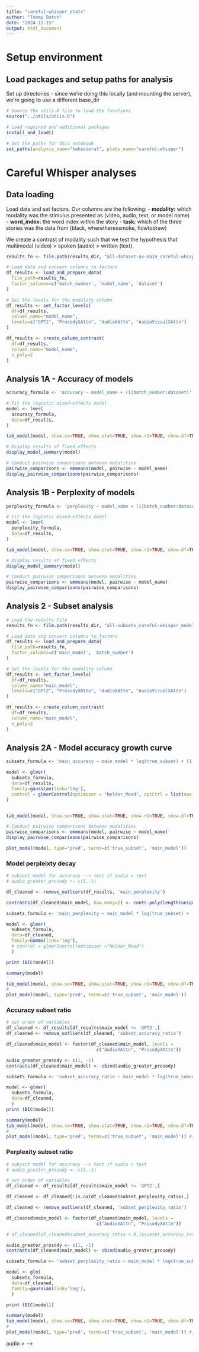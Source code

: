 ```yaml
---
title: "careful-whisper_stats"
author: "Tommy Botch"
date: "2024-11-15"
output: html_document
---
```


# Setup environment

## Load packages and setup paths for analysis

Set up directories - since we're doing this locally (and mounting the server), 
we're going to use a different base_dir

```r

# Source the utils.R file to load the functions
source("../utils/utils.R")

# Load required and additional packages
install_and_load()

# Set the paths for this notebook
set_paths(analysis_name="behavioral", plots_name="careful-whisper")
```

# Careful Whisper analyses

## Data loading

Load data and set factors. Our columns are the following:
- **modality:** which modality was the stimulus presented as (video, audio, text, or model name) 
- **word_index:** the word index within the story
- **task:** which of the three stories was the data from (black, wheretheressmoke, howtodraw)

We create a contrast of modality such that we test the hypothesis that multimodal (video) > spoken (audio) > written (text).

```r

results_fn <- file.path(results_dir, "all-dataset-av-main_careful-whisper_all-results_batch-size-32.csv")

# Load data and convert columns to factors
df_results <- load_and_prepare_data(
  file_path=results_fn,
  factor_columns=c('batch_number', 'model_name', 'dataset')
)

# Set the levels for the modality column
df_results <- set_factor_levels(
  df=df_results,
  column_name="model_name",
  levels=c("GPT2", "ProsodyXAttn", "AudioXAttn", "AudioVisualXAttn")
)

df_results <- create_column_contrast(
  df=df_results, 
  column_name="model_name",
  n_poly=2
)
```

## Analysis 1A - Accuracy of models

```r

accuracy_formula <- 'accuracy ~ model_name + (1|batch_number:dataset)'

# Fit the logistic mixed-effects model
model <- lmer(
  accuracy_formula, 
  data=df_results, 
)

tab_model(model, show.se=TRUE, show.stat=TRUE, show.r2=TRUE, show.df=TRUE)

# Display results of fixed effects
display_model_summary(model)

# Conduct pairwise comparisons between modalities
pairwise_comparisons <- emmeans(model, pairwise ~ model_name)
display_pairwise_comparisons(pairwise_comparisons)
```

## Analysis 1B - Perplexity of models

```r

perplexity_formula <- 'perplexity ~ model_name + (1|batch_number:dataset)'

# Fit the logistic mixed-effects model
model <- lmer(
  perplexity_formula, 
  data=df_results, 
)

tab_model(model, show.se=TRUE, show.stat=TRUE, show.r2=TRUE, show.df=TRUE)

# Display results of fixed effects
display_model_summary(model)

# Conduct pairwise comparisons between modalities
pairwise_comparisons <- emmeans(model, pairwise ~ model_name)
display_pairwise_comparisons(pairwise_comparisons)
```


## Analysis 2 - Subset analysis

```r

# Load the results file
results_fn <- file.path(results_dir, "all-subsets_careful-whisper_model-comparisons.csv")

# Load data and convert columns to factors
df_results <- load_and_prepare_data(
  file_path=results_fn,
  factor_columns=c('main_model', 'batch_number')
)

# Set the levels for the modality column
df_results <- set_factor_levels(
  df=df_results,
  column_name="main_model",
  levels=c("GPT2", "ProsodyXAttn", "AudioXAttn", "AudioVisualXAttn")
)

df_results <- create_column_contrast(
  df=df_results, 
  column_name="main_model",
  n_poly=2
)

```

## Analysis 2A - Model accuracy growth curve

```r

subsets_formula <- 'main_accuracy ~ main_model * log(true_subset) + (1|batch_number)'

model <- glmer(
  subsets_formula, 
  data=df_results, 
  family=gaussian(link='log'),
  control = glmerControl(optimizer = "Nelder_Mead", optCtrl = list(maxfun = 2e5))
)


tab_model(model, show.se=TRUE, show.stat=TRUE, show.r2=TRUE, show.df=TRUE)

# Conduct pairwise comparisons between modalities
pairwise_comparisons <- emmeans(model, pairwise ~ model_name)
display_pairwise_comparisons(pairwise_comparisons)

plot_model(model, type='pred', terms=c('true_subset', 'main_model'))

```

<!-- # ```{r, fig.width=5, fig.height=8} -->
<!-- #  -->
<!-- # check_model(model) -->
<!-- #  -->
<!-- # ``` -->

### Model perpleixty decay

```r

# subject model for accuracy --> test if audio > text
# audio_greater_prosody <- c(1,-1)

df_cleaned <- remove_outliers(df_results, 'main_perplexity')

contrasts(df_cleaned$main_model, how.many=2) <- contr.poly(length(unique(df_cleaned$main_model)))

subsets_formula <- 'main_perplexity ~ main_model * log(true_subset) + (1|batch_number)'

model <- glmer(
  subsets_formula, 
  data=df_cleaned, 
  family=Gamma(link='log'),
  # control = glmerControl(optimizer ="Nelder_Mead")
  )

print (BIC(model))

summary(model)

tab_model(model, show.se=TRUE, show.stat=TRUE, show.r2=TRUE, show.df=TRUE)
# 
plot_model(model, type='pred', terms=c('true_subset', 'main_model'))

```

### Accuracy subset ratio

```r

# set order of variables
df_cleaned <- df_results[df_results$main_model != 'GPT2',]
df_cleaned <- remove_outliers(df_cleaned, 'subset_accuracy_ratio')

df_cleaned$main_model <- factor(df_cleaned$main_model, levels = 
                                  c("AudioXAttn", "ProsodyXAttn"))

audio_greater_prosody <- c(1, -1)
contrasts(df_cleaned$main_model) <- cbind(audio_greater_prosody)

subsets_formula <- 'subset_accuracy_ratio ~ main_model * log(true_subset) + (1|batch_number)'

model <- glmer(
  subsets_formula, 
  data=df_cleaned, 
  )
print (BIC(model))

summary(model)
tab_model(model, show.se=TRUE, show.stat=TRUE, show.r2=TRUE, show.df=TRUE)
# 
plot_model(model, type='pred', terms=c('true_subset', 'main_model')) #, show.data=TRUE)

```

### Perplexity subset ratio

```r

# subject model for accuracy --> test if audio > text
# audio_greater_prosody <- c(1,-1)

# set order of variables
df_cleaned <- df_results[df_results$main_model != 'GPT2',]

df_cleaned <- df_cleaned[!is.na(df_cleaned$subset_perplexity_ratio),]

df_cleaned <- remove_outliers(df_cleaned, 'subset_perplexity_ratio')

df_cleaned$main_model <- factor(df_cleaned$main_model, levels = 
                                  c("AudioXAttn", "ProsodyXAttn"))

# df_cleaned[df_cleaned$subset_accuracy_ratio < 0,]$subset_accuracy_ratio <- 1e-2

audio_greater_prosody <- c(1, -1)
contrasts(df_cleaned$main_model) <- cbind(audio_greater_prosody)

subsets_formula <- 'subset_perplexity_ratio ~ main_model * log(true_subset)' # + (1|batch_number)'

model <- glm(
  subsets_formula, 
  data=df_cleaned, 
  family=gaussian(link='log'),
  )

print (BIC(model))

summary(model)
tab_model(model, show.se=TRUE, show.stat=TRUE, show.r2=TRUE, show.df=TRUE)
# 
plot_model(model, type='pred', terms=c('true_subset', 'main_model')) #, show.data=TRUE)

```

<!-- ## Load comparisons to humans -->

<!-- ```{r} -->

<!-- normalize <- function(x){(x-min(x))/(max(x)-min(x))} -->

<!-- # Load the results file -->
<!-- results_fn<-glue('{results_dir}/archive-121724/all-task_group-analyzed-behavior_window-size-25_human-prosody-model-distributions-lemmatized.csv') -->
<!-- df_results <- read.csv(results_fn) -->

<!-- df_results <- convert_columns_to_factors(df_results, c('dataset', 'model_name', 'task', 'word_index', 'modality')) -->


<!-- # set order of variables -->
<!-- df_results$model_name <- factor(df_results$model_name, levels = c("ProsodyPrediction", "ProsodyAccess", "ProsodyDeprived")) -->

<!-- # df_results <- remove_outliers(df_results, 'kl_divergence') -->
<!-- ``` -->

<!-- ### Test model KL Divergence -->

<!-- ```{r} -->

<!-- audio_greater_text <- c(1,-1) -->
<!-- contrasts(df_results$modality) <- cbind(audio_greater_text) -->

<!-- # access_greater_deprived <- c(1,-1) -->
<!-- # contrasts(df_results$model_name) <- cbind(access_greater_deprived) -->

<!-- # Test ordered contrast --> audio >  -->
<!-- contrasts(df_results$model_name, how.many=1) <- contr.poly(length(unique(df_results$model_name))) -->

<!-- kl_formula = 'kl_divergence ~ modality * model_name * prominence_mean + (1|word_index:task) + (1|dataset)' -->

<!-- model <- lmer(kl_formula, data=df_results, REML=TRUE) -->

<!-- tab_model(model) -->

<!-- summary(model) -->
<!-- plot_model(model, type='pred', terms=c('modality', 'model_name')) -->

<!-- # ggplot(df_results, aes(x=sqrt(prominence_mean))) + geom_density() -->
<!-- ``` -->

<!-- ```{r} -->

<!-- check_predictions(model) -->

<!-- testDispersion(model) -->
<!-- simulationOutput <- simulateResiduals(model, plot = F) -->
<!-- plot(simulationOutput) -->
<!-- ``` -->